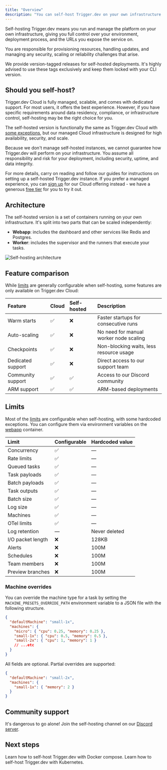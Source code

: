 ```yaml
---
title: "Overview"
description: "You can self-host Trigger.dev on your own infrastructure."
---
```


Self-hosting Trigger.dev means you run and manage the platform on your own infrastructure, giving you full control over your environment, deployment process, and the URLs you expose the service on.

You are responsible for provisioning resources, handling updates, and managing any security, scaling or reliability challenges that arise.

We provide version-tagged releases for self-hosted deployments. It's highly advised to use these tags exclusively and keep them locked with your CLI version.

## Should you self-host?

Trigger.dev Cloud is fully managed, scalable, and comes with dedicated support. For most users, it offers the best experience. However, if you have specific requirements around data residency, compliance, or infrastructure control, self-hosting may be the right choice for you.

The self-hosted version is functionally the same as Trigger.dev Cloud with [some exceptions](#feature-comparison), but our managed Cloud infrastructure is designed for high availability, security, and scale.

Because we don't manage self-hosted instances, we cannot guarantee how Trigger.dev will perform on your infrastructure. You assume all responsibility and risk for your deployment, including security, uptime, and data integrity.

For more details, carry on reading and follow our guides for instructions on setting up a self-hosted Trigger.dev instance. If you prefer a managed experience, you can [sign up](https://cloud.trigger.dev/login) for our Cloud offering instead - we have a generous [free tier](https://trigger.dev/pricing) for you to try it out.

## Architecture

The self-hosted version is a set of containers running on your own infrastructure. It's split into two parts that can be scaled independently:

- **Webapp**: includes the dashboard and other services like Redis and Postgres.
- **Worker**: includes the supervisor and the runners that execute your tasks.

![Self-hosting architecture](./architecture.png)

## Feature comparison

While [limits](#limits) are generally configurable when self-hosting, some features are only available on Trigger.dev Cloud:

| Feature           | Cloud | Self-hosted | Description                             |
| :---------------- | :---- | :---------- | :-------------------------------------- |
| Warm starts       | ✅    | ❌          | Faster startups for consecutive runs    |
| Auto-scaling      | ✅    | ❌          | No need for manual worker node scaling  |
| Checkpoints       | ✅    | ❌          | Non-blocking waits, less resource usage |
| Dedicated support | ✅    | ❌          | Direct access to our support team       |
| Community support | ✅    | ✅          | Access to our Discord community         |
| ARM support       | ✅    | ✅          | ARM-based deployments                   |


## Limits

Most of the [limits](/limits) are configurable when self-hosting, with some hardcoded exceptions. You can configure them via environment variables on the [webapp](/self-hosting/env/webapp) container.

| Limit             | Configurable | Hardcoded value |
| :---------------- | :----------- | :-------------- |
| Concurrency       | ✅           | —               |
| Rate limits       | ✅           | —               |
| Queued tasks      | ✅           | —               |
| Task payloads     | ✅           | —               |
| Batch payloads    | ✅           | —               |
| Task outputs      | ✅           | —               |
| Batch size        | ✅           | —               |
| Log size          | ✅           | —               |
| Machines          | ✅           | —               |
| OTel limits       | ✅           | —               |
| Log retention     | —            | Never deleted   |
| I/O packet length | ❌           | 128KB           |
| Alerts            | ❌           | 100M            |
| Schedules         | ❌           | 100M            |
| Team members      | ❌           | 100M            |
| Preview branches  | ❌           | 100M            |

### Machine overrides

You can override the machine type for a task by setting the `MACHINE_PRESETS_OVERRIDE_PATH` environment variable to a JSON file with the following structure.

```json
{
  "defaultMachine": "small-1x",
  "machines": {
    "micro": { "cpu": 0.25, "memory": 0.25 },
    "small-1x": { "cpu": 0.5, "memory": 0.5 },
    "small-2x": { "cpu": 1, "memory": 1 }
    // ...etc
  }
}
```

All fields are optional. Partial overrides are supported:

```json
{
  "defaultMachine": "small-2x",
  "machines": {
    "small-1x": { "memory": 2 }
  }
}
```

## Community support

It's dangerous to go alone! Join the self-hosting channel on our [Discord server](https://discord.gg/NQTxt5NA7s).

## Next steps

<CardGroup>
  <Card title="Docker compose" color="#2496ED" icon="docker" href="/self-hosting/docker">
    Learn how to self-host Trigger.dev with Docker compose.
  </Card>
  <Card title="Kubernetes" color="#326CE5" icon="dharmachakra" href="/self-hosting/kubernetes">
    Learn how to self-host Trigger.dev with Kubernetes.
  </Card>
</CardGroup>
